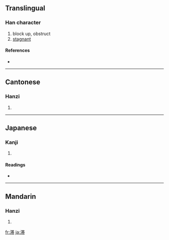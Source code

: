 {{also|滯}}
==Translingual==

===Han character===
{{Han char|rn=85|rad=水|as=09|sn=12|four=|canj=水廿十月 (ETJB)|ids=⿰[[氵]][[帯]]}}

# block up, obstruct
# [[stagnant]]

====References====
* {{Han ref|kx=0639.111|dkj=18067|hdz=31669.020|uh=6EDE|ud=28382}}

----

==Cantonese==

===Hanzi===
{{yue-hanzi|jyut=|y=jai6|tra=滯}}

# {{defn|Cantonese}}

----

==Japanese==

===Kanji===
{{ja-kanji|grade=c|rs=水09}}

# {{defn|Japanese}}

====Readings====
* {{ja-readings|on=[[たい]] (tai)|kun=[[とどこおる]] (todokooru)}}

----

==Mandarin==

===Hanzi===
{{cmn-hanzi|tra=滯|pin=[[mèn]] ([[men4]]), [[zhì]] ([[zhi4]])|wg=men<sup>4</sup>, chih<sup>4</sup>}}

# {{defn|Mandarin}}

[[fr:滞]]
[[ja:滞]]